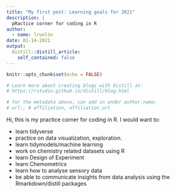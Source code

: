 ```yaml
---
title: "My first post: Learning goals for 2021"
description: |
  pRactice corner for coding in R
author:
  - name: lruolin
date: 01-14-2021
output:
  distill::distill_article:
    self_contained: false
---
```


```r
knitr::opts_chunk$set(echo = FALSE)

# Learn more about creating blogs with Distill at:
# https://rstudio.github.io/distill/blog.html

# for the metadata above, can add in under author,name:
# url:, # affiliation, affiliation_url

```

Hi, this is my practice corner for coding in R. I would want to:

- learn tidyverse
- practice on data visualization, exploration.
- learn tidymodels/machine learning
- work on chemistry related datasets using R
- learn Design of Experiment
- learn Chemometrics
- learn how to analyse sensory data
- be able to communicate insights from data analysis using the Rmarkdown/distill packages


